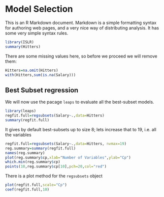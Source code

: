 Model Selection
================

This is an R Markdown document. Markdown is a simple formatting syntax for authoring web pages,
and a very nice way of distributing analysis. It has some very simple syntax rules.


```r
library(ISLR)
summary(Hitters)
```
There are some missing values here, so before we proceed we will remove them:
```r
Hitters=na.omit(Hitters)
with(Hitters,sum(is.na(Salary)))
```




Best Subset regression
------------------------
We will now use the pacage `leaps` to evaluate all the best-subset models.
``` r
library(leaps)
regfit.full=regsubsets(Salary~.,data=Hitters)
summary(regfit.full)
```
It gives by default best-subsets up to size 8; lets increase that to 19,
i.e. all the variables
```r
regfit.full=regsubsets(Salary~.,data=Hitters, nvmax=19)
reg.summary=summary(regfit.full)
names(reg.summary)
plot(reg.summary$cp,xlab="Number of Variables",ylab="Cp")
which.min(reg.summary$cp)
points(10,reg.summary$cp[10],pch=20,col="red")
```
There is a plot method for the `regsubsets` object
```r
plot(regfit.full,scale="Cp")
coef(regfit.full,10)
```